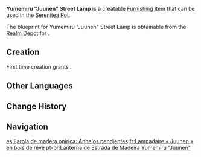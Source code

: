 {{Furnishing Infobox
|id             = 373412
|image          = Item Yumemiru Juunen Street Lamp.png
|category       = Landscape
|subcategory    = Lighting
|quality        = 3
|adeptal_energy = 60
|load           = 115
|reduced_load   = 97
|description    = These are the same street lamps that stand in the middle of the path to the [[Grand Narukami Shrine (Subarea)|Grand Narukami Shrine]]. Those who come to the shrine to pray for blessings will pass eight such lamps by, and as each one crosses their line of sight, these people will find themselves feeling calmed, their objective in undertaking this pilgrimage and the wish they want fulfilled greatly clarified.
|mention        = Grand Narukami Shrine
|blueprint      = Realm Depot
}}
'''Yumemiru "Juunen" Street Lamp''' is a creatable [[Furnishing]] item that can be used in the [[Serenitea Pot]].

The blueprint for Yumemiru "Juunen" Street Lamp is obtainable from the [[Realm Depot]] for {{Item|Realm Currency|24|x=160}}.
<!--
==How to Obtain==
<gallery>
</gallery>-->

==Creation==
First time creation grants {{Item|Trust|24|x=60}}.
{{Recipe
|type = Creation
|time = 14h
|Yumemiru Wood = 8
|Red Dye = 4
|sort = Yumemiru Wood;Red Dye
}}
<!--
==Furnishing Sets==
{{Craft Usage|type=Furnishing Set}}-->

==Other Languages==
{{Other Languages
|en      = Yumemiru "Juunen" Street Lamp
|zhs     = 梦见木「重念」路灯
|zhs_rm  = Mèngjiàn-mù "Zhòngniàn" Lùdēng
|zht     = 夢見木「重念」路燈
|zht_rm  = Mèngjiàn-mù "Zhòngniàn" Lùdēng
|zh_tl   = <!--use {{Lex|Yumemiru|zh}}-->
|ja      = 夢見の「重念」街灯
|ja_rm   = Yumemiru no "Juunen" Gaitou{{Assumed}}
|ja_tl   = <!--use {{Lex|Yumemiru|ja}}-->
|ko      = 꿈<->의 나무 「재고(再顧)」 가로등
|ko_tl   = {{Lex|Yumemiru|ko}} Wood "Looking Back" Street Lamp
|es      = Farola de madera onírica: Anhelos pendientes
|es_tl   = {{Lex|Yumemiru|es}} Wood Street Light: Pending Yearnings
|fr      = Lampadaire «&nbsp;Juunen&nbsp;» en bois de rêve
|fr_tl   = {{Lex|Yumemiru|fr}} Wood "Juunen" Street Lamp
|ru      = Уличный фонарь из юмэмиру «Дзюнэн»
|ru_tl   = Yumemiru "Juunen" Street Lamp
|th      = โคมไฟถนน "Juunen" จากไม้ Yumemiru
|th_rm   = 
|th_tl   = 
|vi      = Đèn Đường "Juunen" Gỗ Mơ Mộng
|vi_tl   = <!--use {{Lex|Yumemiru|vi}}-->
|de      = Straßenlaterne „Juunen“ aus Yumemiru-Holz
|de_tl   = Yumemiru Wood Street Lamp "Juunen"
|id      = Lampu Jalan "Juunen" dari Yumemiru
|id_tl   = "Juunen" Street Light From Yumemiru
|pt      = Lanterna de Estrada de Madeira Yumemiru "Juunen"
|pt_tl   = 
|tr      = Yumemiru "Juunen" Sokak Lambası
|tr_tl   = 
|it      = Lampione Juunen in legno onirico
|it_tl   = <!--use {{Lex|Yumemiru|it}}-->
}}

==Change History==
{{Change History|2.2}}

==Navigation==
{{Furnishing Navbox|exterior}}

[[es:Farola de madera onírica: Anhelos pendientes]]
[[fr:Lampadaire « Juunen » en bois de rêve]]
[[pt-br:Lanterna de Estrada de Madeira Yumemiru "Juunen"]]